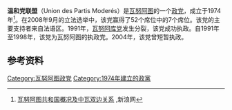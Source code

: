 '''温和党联盟'''（Union des Partis Moderés）是[[瓦努阿图|瓦努阿图]]的一个[[政党|政党]]，成立于1974年<ref>[http://news.sina.com.cn/o/2004-11-03/17314130967s.shtml 瓦努阿图共和国概况及中瓦双边关系] {{Wayback|url=http://news.sina.com.cn/o/2004-11-03/17314130967s.shtml |date=20050825051211 }},新浪网</ref>。在2008年9月的立法选举中，该党赢得了52个席位中的7个席位。该党的主要支持者来自法语区。1991年，[[瓦努阿库党|瓦努阿库党]]发生分裂，该党成功执政。自1991年至1998年，该党为瓦努阿图的执政党。2004年，该党曾短暂执政。

== 参考资料 ==
<references/>
{{瓦努阿图政党}}

[[Category:瓦努阿图政党|Category:瓦努阿图政党]]
[[Category:1974年建立的政黨|Category:1974年建立的政黨]]
{{政党小作品}}